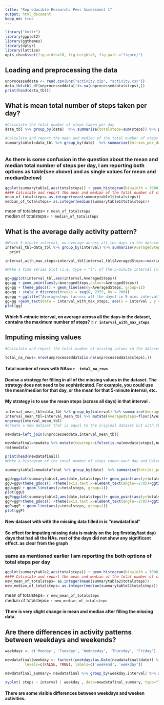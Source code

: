 ```yaml
---
title: "Reproducible Research: Peer Assessment 1"
output: html_document
keep_md: true
---
```

```r
library("knitr")
library(ggplot2)
library(ggthemes)
library(dplyr)
library(lattice)
opts_chunk$set(fig.width=10, fig.height=5, fig.path ="figure/")
```
## Loading and preprocessing the data
```r
unprocesseddata <- read.csv(unz("activity.zip", "activity.csv"))
data_tbl=tbl_df(unprocesseddata[!is.na(unprocesseddata$steps),])
print(head(data_tbl))
```



## What is mean total number of steps taken per day?
```r

#Calculate the total number of steps taken per day
data_tbl %>% group_by(date)  %>% summarise(totalsteps=sum(steps)) %>% print %>% ggplot(aes(date,totalsteps)) + geom_bar(stat = "identity") + ggtitle("Total number of steps taken per day") + theme_gdocs() + theme(axis.text.x = element_text(angle = 90, hjust = 1, vjust = 0.5))

#Calculate and report the mean and median of the total number of steps taken per day
summarytable1=data_tbl %>% group_by(date)  %>% summarise(Entries_per_day=n(),totalsteps=sum(steps),totalsteps_mean=mean(steps),totalsteps_median=median(steps)) %>% print



```

### As there is some confusion in the question about the mean and median total number of steps per day, I am reporting both options as table(see above) and as single values for mean and median(below)

```r
ggplot(summarytable1,aes(totalsteps)) + geom_histogram(binwidth = 3000) + ggtitle("Histogram of Total number of steps taken per day")+ scale_y_discrete(breaks = seq(0,30,2))+ theme_gdocs() + theme(axis.text.x = element_text(angle = 90, hjust = 1, vjust = 0.5))
#### Calculate and report the mean and median of the total number of steps taken per day
mean_of_totalsteps= as.integer(mean(summarytable1$totalsteps))
median_of_totalsteps= as.integer(median(summarytable1$totalsteps))
```

mean of totalsteps= `r mean_of_totalsteps`  
median of totalsteps= `r median_of_totalsteps`

## What is the average daily activity pattern?
```r
#Which 5-minute interval, on average across all the days in the dataset, contains the maximum number of steps?
interval_tbl=data_tbl %>% group_by(interval) %>% summarise(AveragedSteps = mean(steps)) %>% 
  print

interval_with_max_steps=interval_tbl[interval_tbl$AveragedSteps==max(interval_tbl$AveragedSteps),]

#Make a time series plot (i.e. type = "l") of the 5-minute interval (x-axis) and the average number of steps taken, averaged across all days (y-axis)

gg=ggplot(interval_tbl,aes(interval,AveragedSteps)) 
gg=gg + geom_point(aes(y=AveragedSteps,colour=AveragedSteps)) 
gg=gg + theme_gdocs() + geom_line(aes(y=AveragedSteps, group=1)) 
gg=gg + scale_x_discrete(breaks = seq(0, 2355, by = 200)) 
gg=gg + ggtitle("Averagesteps (across all the days) in 5 mins interval") 
gg=gg +geom_text(data = interval_with_max_steps, aes(x = interval , y = AveragedSteps, label = "MaxStep"))
plot(gg)                                                                                                                                                

```
####  Which 5-minute interval, on average across all the days in the dataset, contains the maximum number of steps? = `r interval_with_max_steps`

## Imputing missing values
```r
#Calculate and report the total number of missing values in the dataset (i.e. the total number of #rows with NAs)

total_na_rows= nrow(unprocesseddata[is.na(unprocesseddata$steps),])
```
#### Total number of rows with NAs= `r  total_na_rows`

#### Devise a strategy for filling in all of the missing values in the dataset. The strategy does not need to be sophisticated. For example, you could use the mean/median for that day, or the mean for that 5-minute interval, etc.    

####  My strategy is to use the mean steps (across all days) in that interval .
```r

interval_mean_tbl=data_tbl %>% group_by(interval) %>% summarise(AveragedSteps=mean(steps))
interval_mean_tbl=interval_mean_tbl %>% mutate(AveragedSteps=floor(AveragedSteps))
ungroup(interval_mean_tbl)
#Create a new dataset that is equal to the original dataset but with the missing data filled in.

newdata=left_join(unprocesseddata,interval_mean_tbl)

newdatafinal=newdata %>% mutate(newsteps=ifelse(is.na(newdata$steps),newdata$AveragedSteps,newdata$steps)) %>% select(newsteps,date,interval) %>%  rename(steps=newsteps) 
rm(newdata)

print(head(newdatafinal))
#Make a histogram of the total number of steps taken each day and Calculate and report the mean and median total number of steps taken per day. Do these values differ from the estimates from the first part of the assignment? What is the impact of imputing missing data on the estimates of the total daily number of steps?

summarytable2=newdatafinal %>% group_by(date)  %>% summarise(Entries_per_day=n(),totalsteps=sum(steps),totalsteps_mean=mean(steps),totalsteps_median=median(steps)) %>% print

ggU=ggplot(summarytable1,aes(date,totalsteps))+ geom_point(aes(y=totalsteps,colour=totalsteps))
ggU=ggU+theme_gdocs() +theme(axis.text.x=element_text(angle=-270))+ggtitle("Plot of the total number of steps taken each day from Unprocessdata ")
ggU=ggU + geom_line(aes(y=totalsteps, group=1))
plot(ggU)
ggP=ggplot(summarytable2,aes(date,totalsteps))+ geom_point(aes(y=totalsteps,colour=totalsteps))
ggP=ggP+theme_gdocs() +theme(axis.text.x=element_text(angle=-270))+ggtitle("Plot of the total number of steps taken each day from Processdata ")
ggP=ggP + geom_line(aes(y=totalsteps, group=1))
plot(ggP)

```

####  New dataset with with the missing data filled in is "newdatafinal"  
####  So effect for imputing missing data is mainly on the (eg firstday/last day)  days that had all the NAs. rest of the days did not show any significant effect. as clear from the graph  

### same as mentioned earlier I am reporting the both options of total steps per day 

```r

ggplot(summarytable2,aes(totalsteps)) + geom_histogram(binwidth = 3000) + ggtitle("Histogram of Total number of steps taken per day")+ scale_y_discrete(breaks = seq(0,30,2))+ theme_gdocs() + theme(axis.text.x = element_text(angle = 90, hjust = 1, vjust = 0.5))
#### Calculate and report the mean and median of the total number of steps taken per day after filling missing data
new_mean_of_totalsteps= as.integer(mean(summarytable2$totalsteps))
new_median_of_totalsteps= as.integer(median(summarytable2$totalsteps))
```

mean of totalsteps= `r new_mean_of_totalsteps`  
median of totalsteps= `r new_median_of_totalsteps`  

####  There is very slight change in mean and median after filling the missing data. 


## Are there differences in activity patterns between weekdays and weekends?
```r

weekdays <- c('Monday', 'Tuesday', 'Wednesday', 'Thursday', 'Friday')

newdatafinal$weekday <- factor((weekdays(as.Date(newdatafinal$date)) %in% weekdays), 
         levels=c(FALSE, TRUE), labels=c('weekend', 'weekday')) 

newdatafinal_summary= newdatafinal %>% group_by(weekday,interval) %>% summarise(steps =mean(steps))

xyplot( steps ~ interval | weekday , data=newdatafinal_summary, type="l",layout=c(1,2),xlab="interval",ylab="Number of steps")

```
  
####  There are some visible differences between weekdays and weeken activities.

